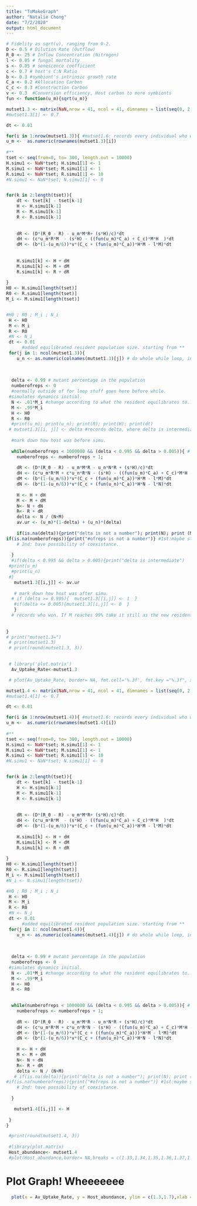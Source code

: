 ```yaml
---
title: "ToMakeGraph"
author: "Natalie Chong"
date: "7/2/2020"
output: html_document
---
```


```r
# Fidelity as sqrt(u), ranging from 0-2.
D <- 0.5 # Dilution Rate (Outflow)
R_0 <- 25 # Inflow Concentration (Nitrogen)
l <- 0.05 # fungal mortality
s <- 0.05 # senescence coefficient
c <- 0.7 # host's C:N Ratio
b <- 0.3 #symbiont's intrinsic growth rate
C_a <- 0.2 #Allocation Carbon
C_c <- 0.3 #Construction Carbon 
v <- 0.3  #Conversion efficiency, Host carbon to more symbionts
fun <- function(u_m){sqrt(u_m)}
```

```r

mutset1.3 <- matrix(NaN,nrow = 41, ncol = 41, dimnames = list(seq(0, 2, 1/20), seq(0, 2, 1/20))) #name rows to be u_m ; cols to be u_n. made a matrix thingie yay
#mutset1.3[1] <- 0.7

dt <- 0.01

for(i in 1:nrow(mutset1.3)){ #mutset1.6: records every individual who won. nrow here is analogous to "length" command.
u_m <-  as.numeric(rownames(mutset1.3)[i]) 
   
#**    
tset <- seq(from=0, to= 300, length.out = 10000)
H.simu1 <- NaN*tset; H.simu1[1] <- 1
M.simu1 <- NaN*tset; M.simu1[1] <- 1
R.simu1 <- NaN*tset; R.simu1[1] <- 10
#N.simu1 <- NaN*tset; N.simu1[1] <- 0


for(k in 2:length(tset)){
    dt <- tset[k] - tset[k-1] 
    H <- H.simu1[k-1] 
    M <- M.simu1[k-1]
    R <- R.simu1[k-1]
  
    
    dR <- (D*(R_0 - R) - u_m*M*R+ (s*H)/c)*dt
    dH <- (c*u_m*R*M  - (s*H) - ((fun(u_m)*C_a) + C_c)*M*H  )*dt
    dM <- (b*(1-(u_m/6))*v*(C_c + (fun(u_m)*C_a))*H*M - l*M)*dt
  
    
    H.simu1[k] <- H + dH
    M.simu1[k] <- M + dM
    R.simu1[k] <- R + dR
    
}
H0 <- H.simu1[length(tset)]
R0 <- R.simu1[length(tset)]
M_i <- M.simu1[length(tset)]


#H0 ; R0 ; M_i ; N_i
 H <- H0
 M <- M_i
 R <- R0
 #N <- N_i
 dt <- 0.01
      #added equilibrated resident population size. starting from **
 for(j in 1: ncol(mutset1.3)){
    u_n <- as.numeric(colnames(mutset1.3)[j]) # do whole while loop, initialize u_n and u_m to actual numbers, store delta in the matrix. 
   
    
   
  delta <- 0.99 # mutant percentage in the population  
  numberofreps <- 0 
  #normally outside of for loop stuff goes here before while.
 #simulates dynamics initial.
  N <- .01*M_i #change according to what the resident equilibrates to..
  M <- .99*M_i
  H <- H0
  R <- R0
  #print(u_m); print(u_n); print(R); print(H); print(dt)
 # mutset1.3[[i, j]] <- delta #records delta, where delta is intermediate coexistance occured. 
  
  #mark down how host was before simu. 
  
  while(numberofreps < 1000000 && (delta < 0.995 && delta > 0.005)){ # && means and, if previous is not true then won't run second. Other criteria: mutant declines, if delta is greater than 99.5% or less than .5%. Simulates dynamics. 
    numberofreps <- numberofreps + 1; 
    
    dR <- (D*(R_0 - R) - u_m*M*R - u_n*N*R + (s*H)/c)*dt
    dH <- (c*u_m*R*M + c*u_n*R*N - (s*H) - ((fun(u_m)*C_a) + C_c)*M*H - (C_c + fun(u_n)*C_a)*N*H )*dt
    dM <- (b*(1-(u_m/6))*v*(C_c + (fun(u_m)*C_a))*H*M - l*M)*dt
    dN <- (b*(1-(u_n/6))*v*(C_c + (fun(u_n)*C_a))*H*N - l*N)*dt
    
    H <- H + dH
    M <- M + dM
    N<- N + dN
    R<- R + dR
    delta <- N / (N+M)
    av.ur <- (u_m)*(1-delta) + (u_n)*(delta)
    
    if(is.na(delta)){print("delta is not a number"); print(N); print (M)}
if(is.na(numberofreps)){print("#ofreps is not a number")} #1st:maybe step size is too large - dt. Check with is.na function. 
    # 2nd: have possibility of coexistance. 
  
  }
  #if(delta < 0.995 && delta > 0.005){print("delta is intermediate")
 #print(u_m)
  #print(u_n)
 #}
   mutset1.3[[i,j]] <- av.ur  
   
   # mark down how host was after simu. 
  # if (delta >= 0.995){  mutset1.3[[i,j]] <- 1  }
   #if(delta <= 0.005){mutset1.3[[i,j]] <- 0  }
   } 
  # records who won. If M reaches 99% take it still as the new resident, and if N reaches 99% replaces M as the new resident. If neither is true print warning and break. 
 
  
}
# print("mutset1.3=")
 # print(mutset1.3)
 # print(round(mutset1.3, 3))
  

 # library('plot.matrix')
  Av_Uptake_Rate<-mutset1.3

 # plot(Av_Uptake_Rate, border= NA, fmt.cell='%.3f', fmt.key ="%.3f", xlab= "u_n", ylab = "u_m")#, breaks = c(-0.1,0.011,.99,1), col = c('white','grey','black') ) 


```


```r
mutset1.4 <- matrix(NaN,nrow = 41, ncol = 41, dimnames = list(seq(0, 2, 1/20), seq(0, 2, 1/20))) #name rows to be u_m ; cols to be u_n. made a matrix thingie yay
#mutset1.4[1] <- 0.7

dt <- 0.01

for(i in 1:nrow(mutset1.4)){ #mutset1.6: records every individual who won. nrow here is analogous to "length" command.
u_m <-  as.numeric(rownames(mutset1.4)[i]) 
   
#**    
tset <- seq(from=0, to= 300, length.out = 10000)
H.simu1 <- NaN*tset; H.simu1[1] <- 1
M.simu1 <- NaN*tset; M.simu1[1] <- 1
R.simu1 <- NaN*tset; R.simu1[1] <- 10
#N.simu1 <- NaN*tset; N.simu1[1] <- 0


for(k in 2:length(tset)){
    dt <- tset[k] - tset[k-1] 
    H <- H.simu1[k-1] 
    M <- M.simu1[k-1]
    R <- R.simu1[k-1]
 
    
    dR <- (D*(R_0 - R) - u_m*M*R+ (s*H)/c)*dt
    dH <- (c*u_m*R*M  - (s*H) - ((fun(u_m)*C_a) + C_c)*M*H  )*dt
    dM <- (b*(1-(u_m/6))*v*(C_c + (fun(u_m)*C_a))*H*M - l*M)*dt
    
    H.simu1[k] <- H + dH
    M.simu1[k] <- M + dM
    R.simu1[k] <- R + dR
    
}
H0 <- H.simu1[length(tset)]
R0 <- R.simu1[length(tset)]
M_i <- M.simu1[length(tset)]
#N_i <- N.simu1[length(tset)]

#H0 ; R0 ; M_i ; N_i
 H <- H0
 M <- M_i
 R <- R0
 #N <- N_i
 dt <- 0.01
      #added equilibrated resident population size. starting from **
 for(j in 1: ncol(mutset1.4)){
    u_n <- as.numeric(colnames(mutset1.4)[j]) # do whole while loop, initialize u_n and u_m to actual numbers, store delta in the matrix. 
   
    
   
  delta <- 0.99 # mutant percentage in the population  
  numberofreps <- 0 
 #simulates dynamics initial.
  N <- .01*M_i #change according to what the resident equilibrates to..
  M <- .99*M_i
  H <- H0
  R <- R0

  
  while(numberofreps < 1000000 && (delta < 0.995 && delta > 0.005)){ # && means and, if previous is not true then won't run second. Other criteria: mutant declines, if delta is greater than 99.5% or less than .5%. Simulates dynamics. 
    numberofreps <- numberofreps + 1; 
    
    dR <- (D*(R_0 - R) - u_m*M*R - u_n*N*R + (s*H)/c)*dt
    dH <- (c*u_m*R*M + c*u_n*R*N - (s*H) - ((fun(u_m)*C_a) + C_c)*M*H - (C_c + fun(u_n)*C_a)*N*H)*dt
    dM <- (b*(1-(u_m/6))*v*(C_c + ((fun(u_m)*C_a)))*H*M - l*M)*dt
    dN <- (b*(1-(u_n/6))*v*(C_c + (fun(u_n)*C_a))*H*N - l*N)*dt
    
    H <- H + dH
    M <- M + dM
    N<- N + dN
    R<- R + dR
    delta <- N / (N+M)
   # if(is.na(delta)){print("delta is not a number"); print(N); print (M)}
#if(is.na(numberofreps)){print("#ofreps is not a number")} #1st:maybe step size is too large - dt. Check with is.na function. 
    # 2nd: have possibility of coexistance. 
  
  }

   mutset1.4[[i,j]] <- H  
 
 }
}

 #print(round(mutset1.4, 3))
 
 #library(plot.matrix)
 Host_abundance<- mutset1.4 
 #plot(Host_abundance,border= NA,breaks = c(1.33,1.34,1.35,1.36,1.37,1.38,1.4,1.5,1.6,1.7), fmt.key ="%.5f", fmt.cell = "%.3f", xlab= "u_n", ylab = "u_m", col = c('mediumpurple4','mediumpurple3','mediumpurple','mediumpurple2','mediumpurple1','mediumorchid4','mediumorchid3','mediumorchid1','magenta'))
```


# Plot Graph! Wheeeeeee
```r
  plot(x = Av_Uptake_Rate, y = Host_abundance, ylim = c(1.3,1.7),xlab = 'Average Uptake Rate', ylab = 'Host Abundance',lwd=2,las=3)
```

